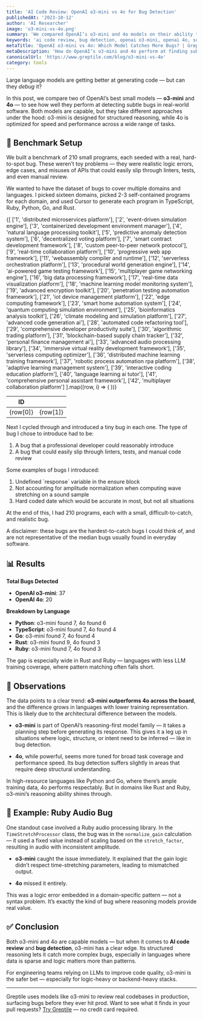 ```yaml
---
title: 'AI Code Review: OpenAI o3-mini vs 4o for Bug Detection'
publishedAt: '2023-10-12'
author: 'AI Researcher'
image: 'o3-mini-vs-4o.png'
summary: 'We compared OpenAI’s o3-mini and 4o models on their ability to catch hard-to-spot bugs in real software projects across multiple languages.'
keywords: 'ai code review, bug detection, openai o3-mini, openai 4o, software verification, reasoning models'
metaTitle: 'OpenAI o3-mini vs 4o: Which Model Catches More Bugs? | Greptile'
metaDescription: 'How do OpenAI’s o3-mini and 4o perform at finding subtle bugs in Python, Go, TypeScript, Rust, and Ruby? We ran the tests. Here’s what we found.'
canonicalUrl: 'https://www.greptile.com/blog/o3-mini-vs-4o'
category: tools
---
```


Large language models are getting better at generating code — but can they *debug* it?

In this post, we compare two of OpenAI’s best small models — **o3-mini** and **4o** — to see how well they perform at detecting subtle bugs in real-world software. Both models are capable, but they take different approaches under the hood: o3-mini is designed for structured reasoning, while 4o is optimized for speed and performance across a wide range of tasks.

## 🧪 Benchmark Setup

We built a benchmark of 210 small programs, each seeded with a real, hard-to-spot bug. These weren’t toy problems — they were realistic logic errors, edge cases, and misuses of APIs that could easily slip through linters, tests, and even manual review.

We wanted to have the dataset of bugs to cover multiple domains and languages. I picked sixteen domains, picked 2-3 self-contained programs for each domain, and used Cursor to generate each program in TypeScript, Ruby, Python, Go, and Rust.

<table
	style={{
		borderCollapse: 'collapse',
		width: '100%',
		margin: '2rem 0',
		borderRadius: '8px',
		overflow: 'hidden',
		fontSize: '0.95rem',
		lineHeight: '1.5'
	}}>
	<thead>
		<tr>
			<th
				style={{
					backgroundColor: '#f8fafc',
					padding: '1rem',
					textAlign: 'left',
					borderBottom: '1px solid #e2e8f0',
					fontWeight: '600',
					color: '#1a202c'
				}}>
				ID
			</th>
			<th
				style={{
					backgroundColor: '#f8fafc',
					padding: '1rem',
					textAlign: 'left',
					borderBottom: '1px solid #e2e8f0',
					fontWeight: '600',
					color: '#1a202c'
				}}></th>
		</tr>
	</thead>
	<tbody>
		{[
			['1', 'distributed microservices platform'],
			['2', 'event-driven simulation engine'],
			['3', 'containerized development environment manager'],
			['4', 'natural language processing toolkit'],
			['5', 'predictive anomaly detection system'],
			['6', 'decentralized voting platform'],
			['7', 'smart contract development framework'],
			['8', 'custom peer-to-peer network protocol'],
			['9', 'real-time collaboration platform'],
			['10', 'progressive web app framework'],
			['11', 'webassembly compiler and runtime'],
			['12', 'serverless orchestration platform'],
			['13', 'procedural world generation engine'],
			['14', 'ai-powered game testing framework'],
			['15', 'multiplayer game networking engine'],
			['16', 'big data processing framework'],
			['17', 'real-time data visualization platform'],
			['18', 'machine learning model monitoring system'],
			['19', 'advanced encryption toolkit'],
			['20', 'penetration testing automation framework'],
			['21', 'iot device management platform'],
			['22', 'edge computing framework'],
			['23', 'smart home automation system'],
			['24', 'quantum computing simulation environment'],
			['25', 'bioinformatics analysis toolkit'],
			['26', 'climate modeling and simulation platform'],
			['27', 'advanced code generation ai'],
			['28', 'automated code refactoring tool'],
			['29', 'comprehensive developer productivity suite'],
			['30', 'algorithmic trading platform'],
			['31', 'blockchain-based supply chain tracker'],
			['32', 'personal finance management ai'],
			['33', 'advanced audio processing library'],
			['34', 'immersive virtual reality development framework'],
			['35', 'serverless computing optimizer'],
			['36', 'distributed machine learning training framework'],
			['37', 'robotic process automation rpa platform'],
			['38', 'adaptive learning management system'],
			['39', 'interactive coding education platform'],
			['40', 'language learning ai tutor'],
			['41', 'comprehensive personal assistant framework'],
			['42', 'multiplayer collaboration platform']
		].map((row, i) => (
			<tr
				key={i}
				style={{
					backgroundColor: 'var(--tw-prose-bg, white)',
					transition: 'background-color 0.2s'
				}}>
				<td
					style={{
						padding: '1rem',
						borderBottom: '1px solid var(--tw-prose-border, #e2e8f0)',
						color: 'var(--tw-prose-body, #1a202c)'
					}}>
					{row[0]}
				</td>
				<td
					style={{
						padding: '1rem',
						borderBottom: '1px solid var(--tw-prose-border, #e2e8f0)',
						color: 'var(--tw-prose-body, #1a202c)'
					}}>
					{row[1]}
				</td>
			</tr>
		))}
	</tbody>
</table>

Next I cycled through and introduced a tiny bug in each one. The type of bug I chose to introduce had to be:

1. A bug that a professional developer could reasonably introduce
2. A bug that could easily slip through linters, tests, and manual code review

Some examples of bugs I introduced:

1. Undefined \`response\` variable in the ensure block
2. Not accounting for amplitude normalization when computing wave stretching on a sound sample
3. Hard coded date which would be accurate in most, but not all situations

At the end of this, I had 210 programs, each with a small, difficult-to-catch, and realistic bug.

A disclaimer: these bugs are the hardest-to-catch bugs I could think of, and are not representative of the median bugs usually found in everyday software.


## 📊 Results

**Total Bugs Detected**  
- **OpenAI o3-mini**: 37  
- **OpenAI 4o**: 20

**Breakdown by Language**  
- **Python**: o3-mini found 7, 4o found 6  
- **TypeScript**: o3-mini found 7, 4o found 4  
- **Go**: o3-mini found 7, 4o found 4  
- **Rust**: o3-mini found 9, 4o found 3  
- **Ruby**: o3-mini found 7, 4o found 3

The gap is especially wide in Rust and Ruby — languages with less LLM training coverage, where pattern matching often falls short.

## 🧠 Observations

The data points to a clear trend: **o3-mini outperforms 4o across the board**, and the difference grows in languages with lower training representation. This is likely due to the architectural difference between the models.

- **o3-mini** is part of OpenAI’s reasoning-first model family — it takes a planning step before generating its response. This gives it a leg up in situations where logic, structure, or intent need to be inferred — like in bug detection.
  
- **4o**, while powerful, seems more tuned for broad task coverage and performance speed. Its bug detection suffers slightly in areas that require deep structural understanding.

In high-resource languages like Python and Go, where there’s ample training data, 4o performs respectably. But in domains like Rust and Ruby, o3-mini’s reasoning ability shines through.

## 🧩 Example: Ruby Audio Bug

One standout case involved a Ruby audio processing library. In the `TimeStretchProcessor` class, the bug was in the `normalize_gain` calculation — it used a fixed value instead of scaling based on the `stretch_factor`, resulting in audio with inconsistent amplitude.

- **o3-mini** caught the issue immediately. It explained that the gain logic didn’t respect time-stretching parameters, leading to mismatched output.

- **4o** missed it entirely.

This was a logic error embedded in a domain-specific pattern — not a syntax problem. It’s exactly the kind of bug where reasoning models provide real value.

## ✅ Conclusion

Both o3-mini and 4o are capable models — but when it comes to **AI code review** and **bug detection**, o3-mini has a clear edge. Its structured reasoning lets it catch more complex bugs, especially in languages where data is sparse and logic matters more than patterns.

For engineering teams relying on LLMs to improve code quality, o3-mini is the safer bet — especially for logic-heavy or backend-heavy stacks.

---
Greptile uses models like o3-mini to review real codebases in production, surfacing bugs before they ever hit prod. Want to see what it finds in your pull requests? [Try Greptile](https://www.greptile.com) — no credit card required.
